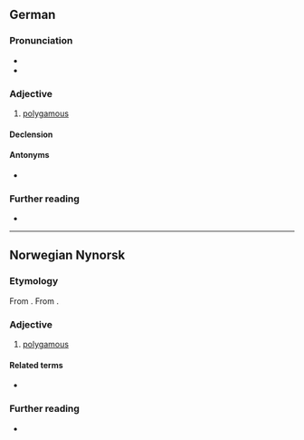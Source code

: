 ==German==

===Pronunciation===
* {{IPA|de|/polyˈɡaːm/}}
* {{rhymes|de|aːm}}

===Adjective===
{{de-adj|-}}

# [[polygamous]]

====Declension====
{{de-decl-adj-notcomp|polygam}}

====Antonyms====
* {{l|de|monogam}}

===Further reading===
* {{R:Duden}}

----

==Norwegian Nynorsk==

===Etymology===
From {{af|nn|poly-|-gam}}. From {{der|nn|grc|-}}.

===Adjective===
{{head|nn|adjective|neuter|polygamt|definite singular and plural|polygame}}

# [[polygamous]]
#: {{ant|nn|monogam}}

====Related terms====
* {{l|nn|polygami}}

===Further reading===
* {{R:The Nynorsk Dictionary}}